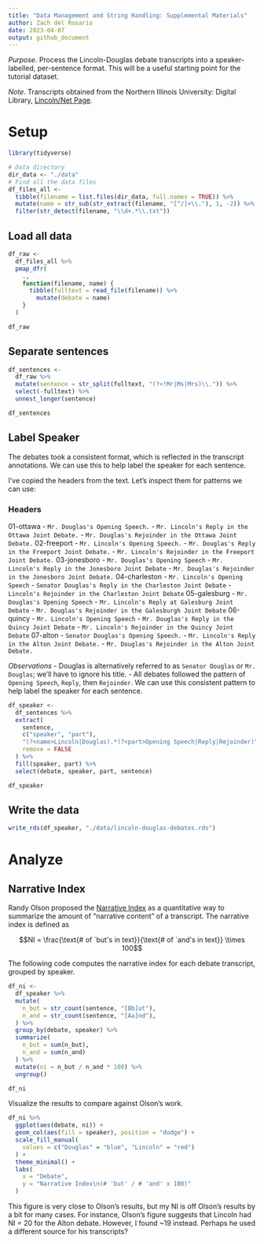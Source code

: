```yaml
---
title: "Data Management and String Handling: Supplemental Materials"
author: Zach del Rosario
date: 2023-04-07
output: github_document
---
```


*Purpose*. Process the Lincoln-Douglas debate transcripts into a speaker-labelled, per-sentence format. This will be a useful starting point for the tutorial dataset.

*Note*. Transcripts obtained from the Northern Illinois University: Digital Library, [Lincoln/Net Page](https://digital.lib.niu.edu/illinois/lincoln/topics/lincolndouglas).

# Setup

```r
library(tidyverse)

# Data directory
dir_data <- "./data"
# Find all the data files
df_files_all <-
  tibble(filename = list.files(dir_data, full.names = TRUE)) %>%
  mutate(name = str_sub(str_extract(filename, "[^/]+\\."), 1, -2)) %>% 
  filter(str_detect(filename, "\\d+.*\\.txt"))
```

## Load all data

```r
df_raw <- 
  df_files_all %>%
  pmap_dfr(
    .,
    function(filename, name) {
      tibble(fulltext = read_file(filename)) %>% 
        mutate(debate = name)
    }
  )

df_raw
```

## Separate sentences


```r
df_sentences <- 
  df_raw %>% 
  mutate(sentence = str_split(fulltext, "(?<!Mr|Ms|Mrs)\\.")) %>% 
  select(-fulltext) %>% 
  unnest_longer(sentence)

df_sentences
```

## Label Speaker

The debates took a consistent format, which is reflected in the transcript annotations. We can use this to help label the speaker for each sentence.

I've copied the headers from the text. Let's inspect them for patterns we can use:

### Headers

01-ottawa
- `Mr. Douglas's Opening Speech.`
- `Mr. Lincoln's Reply in the Ottawa Joint Debate.`
- `Mr. Douglas's Rejoinder in the Ottawa Joint Debate.`
02-freeport
- `Mr. Lincoln's Opening Speech.`
- `Mr. Douglas's Reply in the Freeport Joint Debate.`
- `Mr. Lincoln's Rejoinder in the Freeport Joint Debate.`
03-jonesboro
- `Mr. Douglas's Opening Speech`
- `Mr. Lincoln's Reply in the Jonesboro Joint Debate`
- `Mr. Douglas's Rejoinder in the Jonesboro Joint Debate.`
04-charleston
- `Mr. Lincoln's Opening Speech`
- `Senator Douglas's Reply in the Charleston Joint Debate`
- `Lincoln's Rejoinder in the Charleston Joint Debate`
05-galesburg
- `Mr. Douglas's Opening Speech`
- `Mr. Lincoln's Reply at Galesburg Joint Debate`
- `Mr. Douglas's Rejoinder in the Galesburgh Joint Debate`
06-quincy
- `Mr. Lincoln's Opening Speech`
- `Mr. Douglas's Reply in the Quincy Joint Debate`
- `Mr. Lincoln's Rejoinder in the Quincy Joint Debate`
07-alton
- `Senator Douglas's Opening Speech.`
- `Mr. Lincoln's Reply in the Alton Joint Debate.`
- `Mr. Douglas's Rejoinder in the Alton Joint Debate.`

*Observations*
- Douglas is alternatively referred to as `Senator Douglas` or `Mr. Douglas`; we'll have to ignore his title.
- All debates followed the pattern of `Opening Speech`, `Reply`, then `Rejoinder`. We can use this consistent pattern to help label the speaker for each sentence.

```r
df_speaker <- 
  df_sentences %>% 
  extract(
    sentence,
    c("speaker", "part"),
    "(?<name>Lincoln|Douglas).*(?<part>Opening Speech|Reply|Rejoinder)",
    remove = FALSE
  ) %>% 
  fill(speaker, part) %>% 
  select(debate, speaker, part, sentence)

df_speaker
```

## Write the data

```r
write_rds(df_speaker, "./data/lincoln-douglas-debates.rds")
```


# Analyze

## Narrative Index

Randy Olson proposed the [Narrative Index](http://www.scienceneedsstory.com/blog/the-narrative-index/) as a quantitative way to summarize the amount of "narrative content" of a transcript. The narrative index is defined as

$$NI = \frac{\text{# of `but's in text}}{\text{# of `and's in text}} \times 100$$

The following code computes the narrative index for each debate transcript, grouped by speaker.

```r
df_ni <- 
  df_speaker %>% 
  mutate(
    n_but = str_count(sentence, "[Bb]ut"),
    n_and = str_count(sentence, "[Aa]nd"),
  ) %>% 
  group_by(debate, speaker) %>% 
  summarize(
    n_but = sum(n_but),
    n_and = sum(n_and)
  ) %>% 
  mutate(ni = n_but / n_and * 100) %>% 
  ungroup()

df_ni
```

Visualize the results to compare against Olson's work.

```r
df_ni %>% 
  ggplot(aes(debate, ni)) +
  geom_col(aes(fill = speaker), position = "dodge") +
  scale_fill_manual(
    values = c("Douglas" = "blue", "Lincoln" = "red")
  ) +
  theme_minimal() +
  labs(
    x = "Debate",
    y = "Narrative Index\n(# 'but' / # 'and' x 100)"
  )
```

This figure is very close to Olson's results, but my NI is off Olson's results by a bit for many cases. For instance, Olson's figure suggests that Lincoln had NI = 20 for the Alton debate. However, I found ~19 instead. Perhaps he used a different source for his transcripts?
